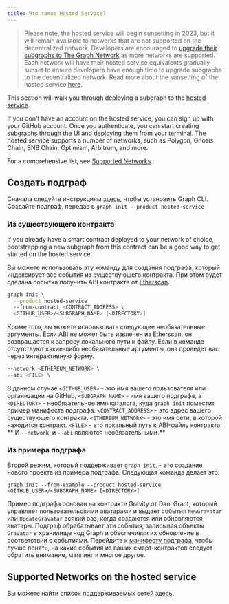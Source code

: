 ```yaml
---
title: Что такое Hosted Service?
---
```


> Please note, the hosted service will begin sunsetting in 2023, but it will remain available to networks that are not supported on the decentralized network. Developers are encouraged to [upgrade their subgraphs to The Graph Network](/cookbook/upgrading-a-subgraph) as more networks are supported. Each network will have their hosted service equivalents gradually sunset to ensure developers have enough time to upgrade subgraphs to the decentralized network. Read more about the sunsetting of the hosted service [here](https://thegraph.com/blog/sunsetting-hosted-service).

This section will walk you through deploying a subgraph to the [hosted service](https://thegraph.com/hosted-service/).

If you don't have an account on the hosted service, you can sign up with your GitHub account. Once you authenticate, you can start creating subgraphs through the UI and deploying them from your terminal. The hosted service supports a number of networks, such as Polygon, Gnosis Chain, BNB Chain, Optimism, Arbitrum, and more.

For a comprehensive list, see [Supported Networks](/developing/supported-networks/#hosted-service).

## Создать подграф

Сначала следуйте инструкциям [здесь](/developing/defining-a-subgraph), чтобы установить Graph CLI. Создайте подграф, передав в `graph init --product hosted-service`

### Из существующего контракта

If you already have a smart contract deployed to your network of choice, bootstrapping a new subgraph from this contract can be a good way to get started on the hosted service.

Вы можете использовать эту команду для создания подграфа, который индексирует все события из существующего контракта. При этом будет сделана попытка получить ABI контракта от [Etherscan](https://etherscan.io/).

```sh
graph init \
  --product hosted-service
  --from-contract <CONTRACT_ADDRESS> \
  <GITHUB_USER>/<SUBGRAPH_NAME> [<DIRECTORY>]
```

Кроме того, вы можете использовать следующие необязательные аргументы. Если ABI не может быть извлечен из Etherscan, он возвращается к запросу локального пути к файлу. Если в команде отсутствуют какие-либо необязательные аргументы, она проведет вас через интерактивную форму.

```sh
--network <ETHEREUM_NETWORK> \
--abi <FILE> \
```

В данном случае `<GITHUB_USER>` - это имя вашего пользователя или организации на GitHub, `<SUBGRAPH_NAME>` - имя вашего подграфа, а `<DIRECTORY>` - необязательное имя каталога, куда `graph init` поместит пример манифеста подграфа. `<CONTRACT_ADDRESS>` - это адрес вашего существующего контракта. `<ETHEREUM_NETWORK>` - это имя сети, в которой находится контракт. `<FILE>` - это локальный путь к ABI-файлу контракта. ** И `--network`, и `--abi` являются необязательными.**

### Из примера подграфа

Второй режим, который поддерживает `graph init`, - это создание нового проекта из примера подграфа. Следующая команда делает это:

```
graph init --from-example --product hosted-service <GITHUB_USER>/<SUBGRAPH_NAME> [<DIRECTORY>]
```

Пример подграфа основан на контракте Gravity от Dani Grant, который управляет пользовательскими аватарами и выдает события `NewGravatar` или `UpdateGravatar` всякий раз, когда создаются или обновляются аватары. Подграф обрабатывает эти события, записывая объекты `Gravatar` в хранилище нод Graph и обеспечивая их обновление в соответствии с событиями. Перейдите к [манифесту подграфа](/developing/creating-a-subgraph#the-subgraph-manifest), чтобы лучше понять, на какие события из ваших смарт-контрактов следует обратить внимание, маппинг и многое другое.

## Supported Networks on the hosted service

Вы можете найти список поддерживаемых сетей [здесь](/developing/supported-networks).

